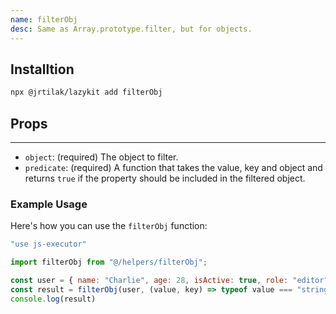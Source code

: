 ```yaml
---
name: filterObj
desc: Same as Array.prototype.filter, but for objects.
---
```



<CodePreview methodName="filterObj"/>

## Installtion

```bash
npx @jrtilak/lazykit add filterObj
```

## Props
<PropsTable methodName="filterObj"/>

---

- `object`: (required) The object to filter.
- `predicate`: (required) A function that takes the value, key and object and returns `true` if the property should be included in the filtered object.

### Example Usage

Here's how you can use the `filterObj` function:

```javascript
"use js-executor"

import filterObj from "@/helpers/filterObj";

const user = { name: "Charlie", age: 28, isActive: true, role: "editor" };
const result = filterObj(user, (value, key) => typeof value === "string");
console.log(result)
```
